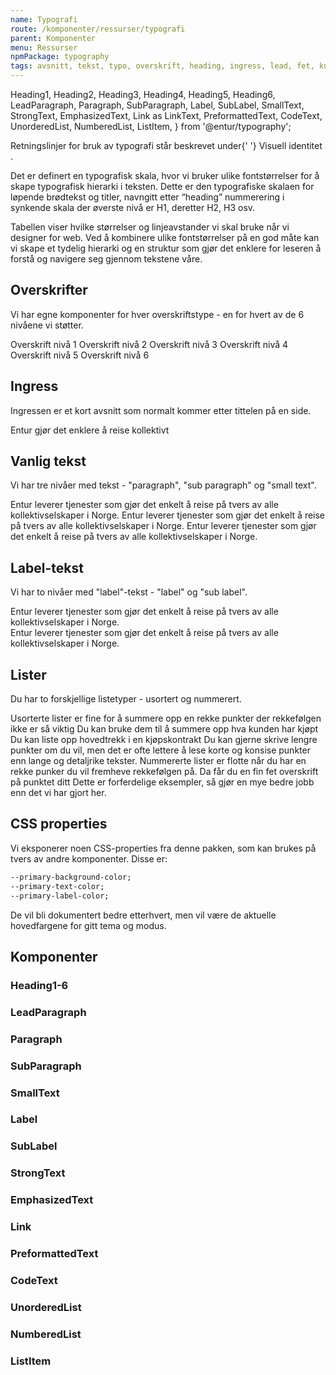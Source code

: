 ```yaml
---
name: Typografi
route: /komponenter/ressurser/typografi
parent: Komponenter
menu: Ressurser
npmPackage: typography
tags: avsnitt, tekst, typo, overskrift, heading, ingress, lead, fet, kursiv
---
```


  Heading1,
  Heading2,
  Heading3,
  Heading4,
  Heading5,
  Heading6,
  LeadParagraph,
  Paragraph,
  SubParagraph,
  Label,
  SubLabel,
  SmallText,
  StrongText,
  EmphasizedText,
  Link as LinkText,
  PreformattedText,
  CodeText,
  UnorderedList,
  NumberedList,
  ListItem,
} from '@entur/typography';

<PageHeader>
  Retningslinjer for bruk av typografi står beskrevet under{' '}
  <LinkText as={Link} to="/visuell-identitet">
    Visuell identitet
  </LinkText>
  .
</PageHeader>

Det er definert en typografisk skala, hvor vi bruker ulike fontstørrelser for å skape typografisk hierarki i teksten. Dette er den typografiske skalaen for løpende brødtekst og titler, navngitt etter “heading” nummerering i synkende skala der øverste nivå er H1, deretter H2, H3 osv.

Tabellen viser hvilke størrelser og linjeavstander vi skal bruke når vi designer for web. Ved å kombinere ulike fontstørrelser på en god måte kan vi skape et tydelig hierarki og en struktur som gjør det enklere for leseren å forstå og navigere seg gjennom tekstene våre.

<Props of={Heading1} title="Props, alle typografikomponenter" />

## Overskrifter

Vi har egne komponenter for hver overskriftstype - en for hvert av de 6 nivåene vi støtter.

<Playground>
  <Heading1>Overskrift nivå 1</Heading1>
  <Heading2>Overskrift nivå 2</Heading2>
  <Heading3>Overskrift nivå 3</Heading3>
  <Heading4>Overskrift nivå 4</Heading4>
  <Heading5>Overskrift nivå 5</Heading5>
  <Heading6>Overskrift nivå 6</Heading6>
</Playground>

## Ingress

Ingressen er et kort avsnitt som normalt kommer etter tittelen på en side.

<Playground>
  <LeadParagraph>Entur gjør det enklere å reise kollektivt</LeadParagraph>
</Playground>

## Vanlig tekst

Vi har tre nivåer med tekst - "paragraph", "sub paragraph" og "small text".

<Playground>
  <Paragraph>
    Entur leverer tjenester som gjør det enkelt å reise på tvers av alle
    kollektivselskaper i Norge.
  </Paragraph>
  <SubParagraph>
    Entur leverer tjenester som gjør det enkelt å reise på tvers av alle
    kollektivselskaper i Norge.
  </SubParagraph>
  <SmallText>
    Entur leverer tjenester som gjør det enkelt å reise på tvers av alle
    kollektivselskaper i Norge.
  </SmallText>
</Playground>

## Label-tekst

Vi har to nivåer med "label"-tekst - "label" og "sub label".

<Playground>
  <Label>
    Entur leverer tjenester som gjør det enkelt å reise på tvers av alle
    kollektivselskaper i Norge.
  </Label>
  <br />
  <SubLabel>
    Entur leverer tjenester som gjør det enkelt å reise på tvers av alle
    kollektivselskaper i Norge.
  </SubLabel>
</Playground>

## Lister

Du har to forskjellige listetyper - usortert og nummerert.

<Playground>
  <Paragraph>
    Usorterte lister er fine for å summere opp en rekke punkter der rekkefølgen
    ikke er så viktig
  </Paragraph>
  <UnorderedList>
    <ListItem>Du kan bruke dem til å summere opp hva kunden har kjøpt</ListItem>
    <ListItem>Du kan liste opp hovedtrekk i en kjøpskontrakt</ListItem>
    <ListItem>
      Du kan gjerne skrive lengre punkter om du vil, men det er ofte lettere å
      lese korte og konsise punkter enn lange og detaljrike tekster.
    </ListItem>
  </UnorderedList>
  <Paragraph>
    Nummererte lister er flotte når du har en rekke punker du vil fremheve
    rekkefølgen på.
  </Paragraph>
  <NumberedList>
    <ListItem title="Først bør du huske på å bruke title-propen">
      Da får du en fin fet overskrift på punktet ditt
    </ListItem>
    <ListItem title="For det andre bør du ha gode overskrifter">
      Dette er forferdelige eksempler, så gjør en mye bedre jobb enn det vi har
      gjort her.
    </ListItem>
  </NumberedList>
</Playground>

## CSS properties

Vi eksponerer noen CSS-properties fra denne pakken, som kan brukes på tvers av andre komponenter. Disse er:

```css
--primary-background-color;
--primary-text-color;
--primary-label-color;
```

De vil bli dokumentert bedre etterhvert, men vil være de aktuelle hovedfargene for gitt tema og modus.

## Komponenter

### Heading1-6

<ImportStatement imports="Heading1, Heading2, Heading3, Heading4, Heading5, Heading6" />
<Props of={Heading1} />

### LeadParagraph

<ImportStatement imports="LeadParagraph" />
<Props of={LeadParagraph} />

### Paragraph

<ImportStatement imports="Paragraph" />
<Props of={Paragraph} />

### SubParagraph

<ImportStatement imports="SubParagraph" />
<Props of={SubParagraph} />

### SmallText

<ImportStatement imports="SmallText" />
<Props of={SmallText} />

### Label

<ImportStatement imports="Label" />
<Props of={Label} />

### SubLabel

<ImportStatement imports="SubLabel" />
<Props of={SubLabel} />

### StrongText

<ImportStatement imports="StrongText" />
<Props of={StrongText} />

### EmphasizedText

<ImportStatement imports="EmphasizedText" />
<Props of={EmphasizedText} />

### Link

<ImportStatement imports="Link" />
<Props of={LinkText} />

### PreformattedText

<ImportStatement imports="PreformattedText" />
<Props of={PreformattedText} />

### CodeText

<ImportStatement imports="CodeText" />
<Props of={CodeText} />

### UnorderedList

<ImportStatement imports="UnorderedList" />
<Props of={UnorderedList} />

### NumberedList

<ImportStatement imports="NumberedList" />
<Props of={NumberedList} />

### ListItem

<ImportStatement imports="ListItem" />
<Props of={ListItem} />
